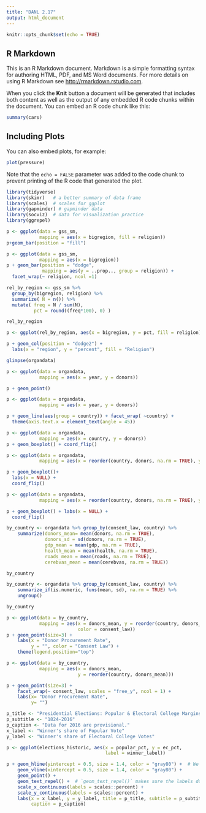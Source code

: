 ```yaml
---
title: "DANL 2.17"
output: html_document
---
```


```r
knitr::opts_chunk$set(echo = TRUE)
```

## R Markdown

This is an R Markdown document. Markdown is a simple formatting syntax for authoring HTML, PDF, and MS Word documents. For more details on using R Markdown see <http://rmarkdown.rstudio.com>.

When you click the **Knit** button a document will be generated that includes both content as well as the output of any embedded R code chunks within the document. You can embed an R code chunk like this:

```r
summary(cars)
```

## Including Plots

You can also embed plots, for example:

```r
plot(pressure)
```

Note that the `echo = FALSE` parameter was added to the code chunk to prevent printing of the R code that generated the plot.

```r
library(tidyverse)
library(skimr)   # a better summary of data frame
library(scales)  # scales for ggplot
library(gapminder) # gapminder data
library(socviz)  # data for visualization practice
library(ggrepel)
```


```r
p <- ggplot(data = gss_sm,
            mapping = aes(x = bigregion, fill = religion))
p+geom_bar(position = "fill")
```


```r
p <- ggplot(data = gss_sm,
            mapping = aes(x = bigregion))
p + geom_bar(position = "dodge",
             mapping = aes(y = ..prop.., group = religion)) +
  facet_wrap(~ religion, ncol =1)
```


```r
rel_by_region <- gss_sm %>%
  group_by(bigregion, religion) %>%
  summarize( N = n()) %>%
  mutate( freq = N / sum(N),
          pct = round((freq*100), 0) )

rel_by_region

p <- ggplot(rel_by_region, aes(x = bigregion, y = pct, fill = religion))

p + geom_col(position = "dodge2") +
  labs(x = "region", y = "percent", fill = "Religion")
```


```r
glimpse(organdata)

p <- ggplot(data = organdata,
            mapping = aes(x = year, y = donors))

p + geom_point()
```


```r
p <- ggplot(data = organdata,
            mapping = aes(x = year, y = donors))

p + geom_line(aes(group = country)) + facet_wrap( ~country) +
  theme(axis.text.x = element_text(angle = 45))
```


```r
p <- ggplot(data = organdata, 
            mapping = aes(x = country, y = donors))
p + geom_boxplot() + coord_flip()
```


```r
p <- ggplot(data = organdata,
            mapping = aes(x = reorder(country, donors, na.rm = TRUE), y = donors))

p + geom_boxplot()+
  labs(x = NULL) +
  coord_flip()
```


```r
p <- ggplot(data = organdata,
            mapping = aes(x = reorder(country, donors, na.rm = TRUE), y = donors, fill = world))

p + geom_boxplot() + labs(x = NULL) +
  coord_flip()
```


```r
by_country <- organdata %>% group_by(consent_law, country) %>%
    summarize(donors_mean= mean(donors, na.rm = TRUE),
              donors_sd = sd(donors, na.rm = TRUE),
              gdp_mean = mean(gdp, na.rm = TRUE),
              health_mean = mean(health, na.rm = TRUE),
              roads_mean = mean(roads, na.rm = TRUE),
              cerebvas_mean = mean(cerebvas, na.rm = TRUE))

by_country

by_country <- organdata %>% group_by(consent_law, country) %>%
    summarize_if(is.numeric, funs(mean, sd), na.rm = TRUE) %>%
    ungroup()

by_country
```


```r
p <- ggplot(data = by_country,
            mapping = aes(x = donors_mean, y = reorder(country, donors_mean),
                          color = consent_law))
p + geom_point(size=3) +
    labs(x = "Donor Procurement Rate",
         y = "", color = "Consent Law") +
    theme(legend.position="top")
```


```r
p <- ggplot(data = by_country,
            mapping = aes(x = donors_mean,
                          y = reorder(country, donors_mean)))

p + geom_point(size=3) +
    facet_wrap(~ consent_law, scales = "free_y", ncol = 1) +
    labs(x= "Donor Procurement Rate",
         y= "")
```


```r
p_title <- "Presidential Elections: Popular & Electoral College Margins"
p_subtitle <- "1824-2016"
p_caption <- "Data for 2016 are provisional."
x_label <- "Winner's share of Popular Vote"
y_label <- "Winner's share of Electoral College Votes"

p <- ggplot(elections_historic, aes(x = popular_pct, y = ec_pct,
                                    label = winner_label))

p + geom_hline(yintercept = 0.5, size = 1.4, color = "gray80") +  # We use two new geoms, `geom_hline()` and `geom_vline()` to make the lines. 
    geom_vline(xintercept = 0.5, size = 1.4, color = "gray80") +
    geom_point() +
    geom_text_repel() +  # `geom_text_repel()` makes sure the labels do not overlap with each other, or obscure other points.
    scale_x_continuous(labels = scales::percent) +
    scale_y_continuous(labels = scales::percent) +
    labs(x = x_label, y = y_label, title = p_title, subtitle = p_subtitle,
         caption = p_caption)
```

